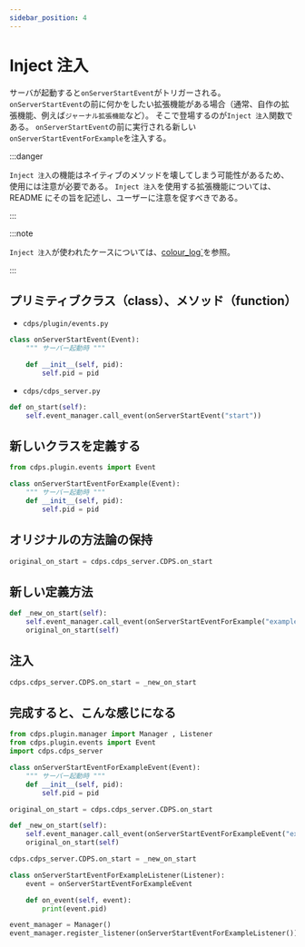 ```yaml
---
sidebar_position: 4
---
```


# Inject 注入

サーバが起動すると`onServerStartEvent`がトリガーされる。
`onServerStartEvent`の前に何かをしたい拡張機能がある場合（通常、自作の拡張機能、例えば`ジャーナル拡張機能`など）。
そこで登場するのが`Inject 注入`関数である。
`onServerStartEvent`の前に実行される新しい`onServerStartEventForExample`を注入する。

:::danger

`Inject 注入`の機能はネイティブのメソッドを壊してしまう可能性があるため、使用には注意が必要である。
`Inject 注入`を使用する拡張機能については、README にその旨を記述し、ユーザーに注意を促すべきである。

:::

:::note

`Inject 注入`が使われたケースについては、[colour_log`](https://github.com/ExpTechTW/CDPS-color_log)を参照。

:::

## プリミティブクラス（class）、メソッド（function）

- `cdps/plugin/events.py`

```py
class onServerStartEvent(Event):
    """ サーバー起動時 """

    def __init__(self, pid):
        self.pid = pid
```

- `cdps/cdps_server.py`

```py
def on_start(self):
    self.event_manager.call_event(onServerStartEvent("start"))
```

## 新しいクラスを定義する

```py
from cdps.plugin.events import Event

class onServerStartEventForExample(Event):
    """ サーバー起動時 """
    def __init__(self, pid):
        self.pid = pid
```

## オリジナルの方法論の保持

```py
original_on_start = cdps.cdps_server.CDPS.on_start
```

## 新しい定義方法

```py
def _new_on_start(self):
    self.event_manager.call_event(onServerStartEventForExample("example")) # 次の行を追加した
    original_on_start(self)                                                # オリジナルメソッドの呼び出し
```

## 注入

```py
cdps.cdps_server.CDPS.on_start = _new_on_start
```

## 完成すると、こんな感じになる

```py
from cdps.plugin.manager import Manager , Listener
from cdps.plugin.events import Event
import cdps.cdps_server

class onServerStartEventForExampleEvent(Event):
    """ サーバー起動時 """
    def __init__(self, pid):
        self.pid = pid

original_on_start = cdps.cdps_server.CDPS.on_start

def _new_on_start(self):
    self.event_manager.call_event(onServerStartEventForExampleEvent("example"))
    original_on_start(self)

cdps.cdps_server.CDPS.on_start = _new_on_start

class onServerStartEventForExampleListener(Listener):
    event = onServerStartEventForExampleEvent

    def on_event(self, event):
        print(event.pid)

event_manager = Manager()
event_manager.register_listener(onServerStartEventForExampleListener())    # イベントリスナーの利用を忘れずに
```
